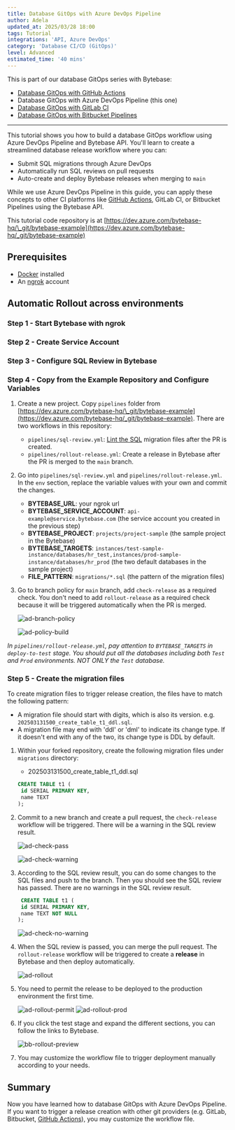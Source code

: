 ```yaml
---
title: Database GitOps with Azure DevOps Pipeline
author: Adela
updated_at: 2025/03/28 18:00
tags: Tutorial
integrations: 'API, Azure DevOps'
category: 'Database CI/CD (GitOps)'
level: Advanced
estimated_time: '40 mins'
---
```



This is part of our database GitOps series with Bytebase:

- [Database GitOps with GitHub Actions](/tutorials/gitops-github-workflow)
- Database GitOps with Azure DevOps Pipeline (this one)
- [Database GitOps with GitLab CI](/tutorials/gitops-gitlab-workflow)
- [Database GitOps with Bitbucket Pipelines](/tutorials/gitops-bitbucket-workflow)

---

This tutorial shows you how to build a database GitOps workflow using Azure DevOps Pipeline and Bytebase API. You'll learn to create a streamlined database release workflow where you can:

- Submit SQL migrations through Azure DevOps
- Automatically run SQL reviews on pull requests
- Auto-create and deploy Bytebase releases when merging to `main`

While we use Azure DevOps Pipeline in this guide, you can apply these concepts to other CI platforms like [GitHub Actions](/tutorials/gitops-github-workflow), GitLab CI, or Bitbucket Pipelines using the Bytebase API.

This tutorial code repository is at [https://dev.azure.com/bytebase-hq/\_git/bytebase-example](https://dev.azure.com/bytebase-hq/_git/bytebase-example)

## Prerequisites

- [Docker](https://www.docker.com/) installed
- An [ngrok](https://ngrok.com/) account

## Automatic Rollout across environments

### Step 1 - Start Bytebase with ngrok

<StartWithNgrok />

### Step 2 - Create Service Account

<CreateServiceAccountGitOps />

### Step 3 - Configure SQL Review in Bytebase

<ConfigSQLReview />

### Step 4 - Copy from the Example Repository and Configure Variables

1. Create a new project. Copy `pipelines` folder from [https://dev.azure.com/bytebase-hq/\_git/bytebase-example](https://dev.azure.com/bytebase-hq/_git/bytebase-example). There are two workflows in this repository:

   - `pipelines/sql-review.yml`: [Lint the SQL](/sql-review/overview/) migration files after the PR is created.
   - `pipelines/rollout-release.yml`: Create a release in Bytebase after the PR is merged to the `main` branch.

1. Go into `pipelines/sql-review.yml` and `pipelines/rollout-release.yml`. In the `env` section, replace the variable values with your own and commit the changes.

   - **BYTEBASE_URL**: your ngrok url
   - **BYTEBASE_SERVICE_ACCOUNT**: `api-example@service.bytebase.com` (the service account you created in the previous step)
   - **BYTEBASE_PROJECT**: `projects/project-sample` (the sample project in the Bytebase)
   - **BYTEBASE_TARGETS**: `instances/test-sample-instance/databases/hr_test,instances/prod-sample-instance/databases/hr_prod` (the two default databases in the sample project)
   - **FILE_PATTERN**: `migrations/*.sql` (the pattern of the migration files)

1. Go to branch policy for `main` branch, add `check-release` as a required check. You don't need to add `rollout-release` as a required check because it will be triggered automatically when the PR is merged.

   ![ad-branch-policy](/content/docs/tutorials/gitops-azure-devops-workflow/ad-branch-policy.webp)

   ![ad-policy-build](/content/docs/tutorials/gitops-azure-devops-workflow/ad-policy-build.webp)

_In `pipelines/rollout-release.yml`, pay attention to `BYTEBASE_TARGETS` in `deploy-to-test` stage. You should put all the databases including both `Test` and `Prod` environments. NOT ONLY the `Test` database._

### Step 5 - Create the migration files

To create migration files to trigger release creation, the files have to match the following pattern:

- A migration file should start with digits, which is also its version. e.g. `202503131500_create_table_t1_ddl.sql`.
- A migration file may end with 'ddl' or 'dml' to indicate its change type. If it doesn't end with any of the two, its change type is DDL by default.

1. Within your forked repository, create the following migration files under `migrations` directory:

   - 202503131500_create_table_t1_ddl.sql

   ```sql
   CREATE TABLE t1 (
    id SERIAL PRIMARY KEY,
    name TEXT
   );
   ```

1. Commit to a new branch and create a pull request, the `check-release` workflow will be triggered. There will be a warning in the SQL review result.

   ![ad-check-pass](/content/docs/tutorials/gitops-azure-devops-workflow/ad-check-pass.webp)

   ![ad-check-warning](/content/docs/tutorials/gitops-azure-devops-workflow/ad-check-warning.webp)

1. According to the SQL review result, you can do some changes to the SQL files and push to the branch. Then you should see the SQL review has passed. There are no warnings in the SQL review result.

   ```sql
    CREATE TABLE t1 (
    id SERIAL PRIMARY KEY,
    name TEXT NOT NULL
   );
   ```

   ![ad-check-no-warning](/content/docs/tutorials/gitops-azure-devops-workflow/ad-check-no-warning.webp)

1. When the SQL review is passed, you can merge the pull request. The `rollout-release` workflow will be triggered to create a **release** in Bytebase and then deploy automatically.

   ![ad-rollout](/content/docs/tutorials/gitops-azure-devops-workflow/ad-rollout.webp)

1. You need to permit the release to be deployed to the production environment the first time.

   ![ad-rollout-permit](/content/docs/tutorials/gitops-azure-devops-workflow/ad-rollout-permit.webp)
   ![ad-rollout-prod](/content/docs/tutorials/gitops-azure-devops-workflow/ad-rollout-prod.webp)

1. If you click the test stage and expand the different sections, you can follow the links to Bytebase.

   ![bb-rollout-preview](/content/docs/tutorials/gitops-azure-devops-workflow/bb-rollout-preview.webp)

1. You may customize the workflow file to trigger deployment manually according to your needs.

## Summary

Now you have learned how to database GitOps with Azure DevOps Pipeline. If you want to trigger a release creation with other git providers (e.g. GitLab, Bitbucket, [GitHub Actions](/tutorials/gitops-github-workflow)), you may customize the workflow file.
